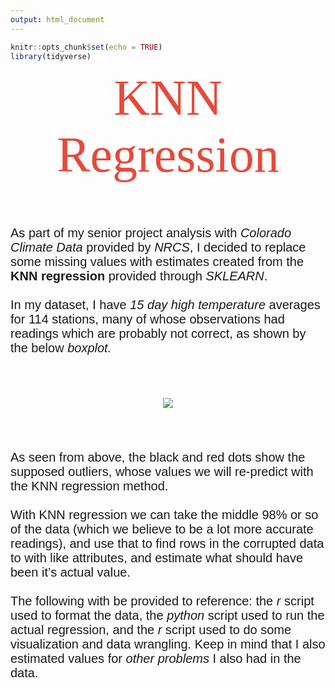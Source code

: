 ```yaml
---
output: html_document
---
```


```r
knitr::opts_chunk$set(echo = TRUE)
library(tidyverse)
```

<p id = "title">KNN Regression</p>

<br><br>

<p id = "desc">As part of my senior project analysis with <i>Colorado Climate Data</i> provided by <i>NRCS</i>, I decided to replace some missing values with estimates created from the <strong>KNN regression</strong> provided through <i>SKLEARN</i>.<br><br>In my dataset, I have <i>15 day high temperature</i> averages for 114 stations, many of whose observations had readings which are probably not correct, as shown by the below <i>boxplot.</i></p>

<br><br>

<center>

![](/Users/Wolfe/portfolio_site/docs/pics/high_box.png)

</center>

<br><br>

<p id="desc">As seen from above, the black and red dots show the supposed outliers, whose values we will re-predict with the KNN regression method.<br><br>With KNN regression we can take the middle 98% or so of the data (which we believe to be a lot more accurate readings), and use that to find rows in the corrupted data to with like attributes, and estimate what should have been it's actual value.<br><br>The following with be provided to reference: the <i>r</i> script used to format the data, the <i>python</i> script used to run the actual regression, and the <i>r</i> script used to do some visualization and data wrangling. Keep in mind that I also estimated values for <i>other problems</i> I also had in the data.</p>

<br><br>







<style>
@import url('https://fonts.googleapis.com/css?family=Bitter');
@import url('https://fonts.googleapis.com/css?family=Quicksand');
#title{
margin: auto;
text-align: center;
font-size: 80px;
color: #E54A3B;
font-family: 'Bitter', serif;
}
#desc{
font-size: 20px;
font-family: 'Quicksand', sans-serif;
}

</style>